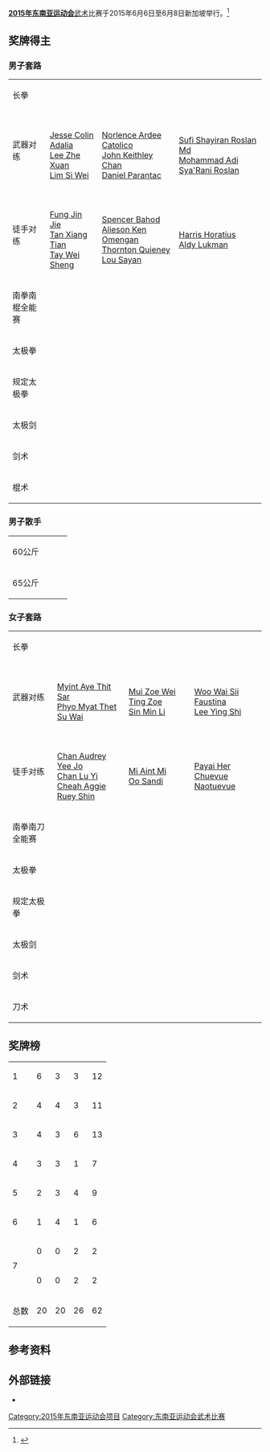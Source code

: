 '''[[2015年东南亚运动会|2015年东南亚运动会]]'''[[武术|武术]]比赛于2015年6月6日至6月8日新加坡举行。<ref>{{cite web|title=2015年东南亚运动会武术比赛|url=https://www.seagames2015.com/the-games/sports/wushu|website=seagames2015.com|deadurl=yes|archiveurl=https://web.archive.org/web/20150416044514/https://www.seagames2015.com/the-games/sports/wushu|archivedate=2015-04-16|accessdate=2015-07-23}}</ref>

==奖牌得主==
===男子套路===
{|{{MedalistTable|type=项目}}
|-
|长拳
|{{flagIOC2medalist|[[Yong_Yi_Xiang|Yong Yi Xiang]]|SIN|2015年东南亚运动会}}
|{{flagIOC2medalist|[[Aldy_Lukman|Aldy Lukman]]|INA|2015年东南亚运动会}}
|{{flagIOC2medalist|[[Trần_Xuân_Hiệp|Trần Xuân Hiệp]]|VIE|2015年东南亚运动会}}
|-
|武器对练
|{{FlagIOC2team|SIN|2015年东南亚运动会}}<br />[[Jesse_Colin_Adalia|Jesse Colin Adalia]]<br />[[Lee_Zhe_Xuan|Lee Zhe Xuan]]<br />[[Lim_Si_Wei|Lim Si Wei]]
|{{FlagIOC2team|PHI|2015年东南亚运动会}}<br />[[Norlence_Ardee_Catolico|Norlence Ardee Catolico]]<br />[[John_Keithley_Chan|John Keithley Chan]]<br />[[Daniel_Parantac|Daniel Parantac]]
|{{FlagIOC2team|BRU|2015年东南亚运动会}}<br />[[Sufi_Shayiran_Roslan_Md|Sufi Shayiran Roslan Md]]<br />[[Mohammad_Adi_Sya'Rani_Roslan|Mohammad Adi Sya'Rani Roslan]]
|-
|徒手对练
|{{flagIOC2team|SIN|2015年东南亚运动会}}<br />[[Fung_Jin_Jie|Fung Jin Jie]]<br />[[Tan_Xiang_Tian|Tan Xiang Tian]]<br />[[Tay_Wei_Sheng|Tay Wei Sheng]]
|{{flagIOC2team|PHI|2015年东南亚运动会}}<br />[[Spencer_Bahod|Spencer Bahod]]<br />[[Alieson_Ken_Omengan|Alieson Ken Omengan]]<br />[[Thornton_Quieney_Lou_Sayan|Thornton Quieney Lou Sayan]]
|{{flagIOC2team|INA|2015年东南亚运动会}}<br />[[Harris_Horatius|Harris Horatius]]<br />[[Aldy_Lukman|Aldy Lukman]]
|-
|南拳南棍全能赛
|{{flagIOC2medalist|[[Harris_Horatius|Harris Horatius]]|INA|2015年东南亚运动会}}
|{{flagIOC2medalist|[[Phạm_Quốc_Khánh|Phạm Quốc Khánh]]|VIE|2015年东南亚运动会}}
|{{flagIOC2medalist|[[Aung_Wai_Phyo|Aung Wai Phyo]]|MYA|2015年东南亚运动会}}
|-
|太极拳
|{{flagIOC2medalist|[[Lee_Tze_Yuan|Lee Tze Yuan]]|SIN|2015年东南亚运动会}}
|{{flagIOC2medalist|[[Daniel_Parantac|Daniel Parantac]]|PHI|2015年东南亚运动会}}
|{{flagIOC2medalist|[[Fredy_Fredy|Fredy Fredy]]|INA|2015年东南亚运动会}}
|-
|规定太极拳
|{{flagIOC2medalist|[[Loh_Jack_Chang|Loh Jack Chang]]|MAS|2015年东南亚运动会}}
|{{flagIOC2medalist|[[Tan_Wei_Han_Samuel|Tan Wei Han Samuel]]|SIN|2015年东南亚运动会}}
|{{flagIOC2medalist|[[Julius_Yoga_Kurniawan|Julius Yoga Kurniawan]]|INA|2015年东南亚运动会}}
|-
|太极剑
|{{flagIOC2medalist|[[Daniel_Parantac|Daniel Parantac]]|PHI|2015年东南亚运动会}}
|{{flagIOC2medalist|[[Loh_Jack_Chang|Loh Jack Chang]]|MAS|2015年东南亚运动会}}
|{{flagIOC2medalist|[[Julius_Yoga_Kurniawan|Julius Yoga Kurniawan]]|INA|2015年东南亚运动会}}
|-
|剑术
|{{flagIOC2medalist|[[Trần_Xuân_Hiệp|Trần Xuân Hiệp]]|VIE|2015年东南亚运动会}}
|{{flagIOC2medalist|[[Achmad_Hulaefi|Achmad Hulaefi]]|INA|2015年东南亚运动会}}
|{{flagIOC2medalist|[[阮孟權|阮孟權]]|VIE|2015年东南亚运动会}}
|-
|棍术
|{{flagIOC2medalist|[[Achmad_Hulaefi|Achmad Hulaefi]]|INA|2015年东南亚运动会}}
|{{flagIOC2medalist|[[Trần_Xuân_Hiệp|Trần Xuân Hiệp]]|VIE|2015年东南亚运动会}}
|{{flagIOC2medalist|[[Yong_Yi_Xiang|Yong Yi Xiang]]|SIN|2015年东南亚运动会}}
|}

===男子散手===
{|{{MedalistTable|type=项目}}
|-
|rowspan=2|60公斤
|rowspan=2|{{flagIOC2medalist|[[Hoàng_Văn_Cao|Hoàng Văn Cao]]|VIE|2015年东南亚运动会}}
|rowspan=2|{{flagIOC2medalist|[[Francisco_Solis|Francisco Solis]]|PHI|2015年东南亚运动会}}
|{{flagIOC2medalist|[[Khamla_Soukaphone|Khamla Soukaphone]]|LAO|2015年东南亚运动会}}
|-
|{{flagIOC2medalist|[[Hendrik_Tarigan|Hendrik Tarigan]]|INA|2015年东南亚运动会}}
|-
|rowspan=2|65公斤
|rowspan=2|{{flagIOC2medalist|[[Nguyễn_Văn_Tài|Nguyễn Văn Tài]]|VIE|2015年东南亚运动会}}
|rowspan=2|{{flagIOC2medalist|[[Tun_Kyaw_Lin|Tun Kyaw Lin]]|MYA|2015年东南亚运动会}}
|{{flagIOC2medalist|[[Clemente_Jr._Tabugara|Clemente Jr. Tabugara]]|PHI|2015年东南亚运动会}}
|-
|{{flagIOC2medalist|[[Lin_Yiqiang|Lin Yiqiang]]|SIN|2015年东南亚运动会}}
|}

===女子套路===
{|{{MedalistTable|type=项目}}
|-
|长拳
|{{flagIOC2medalist|[[Mui_Wei_Ting_Zoe|Mui Wei Ting Zoe]]|SIN|2015年东南亚运动会}}
|{{flagIOC2medalist|[[Oo_Sandi|Oo Sandi]]|MYA|2015年东南亚运动会}}
|{{flagIOC2medalist|[[Dương_Thúy_Vi|Dương Thúy Vi]]|VIE|2015年东南亚运动会}}
|-
|武器对练
|{{flagIOC2team|MYA|2015年东南亚运动会}}<br />[[Myint_Aye_Thit_Sar|Myint Aye Thit Sar]]<br />[[Phyo_Myat_Thet_Su_Wai|Phyo Myat Thet Su Wai]]
|{{flagIOC2team|SIN|2015年东南亚运动会}}<br />[[Mui_Zoe_Wei_Ting_Zoe|Mui Zoe Wei Ting Zoe]]<br />[[Sin_Min_Li|Sin Min Li]]
|{{flagIOC2team|BRU|2015年东南亚运动会}}<br />[[Woo_Wai_Sii_Faustina|Woo Wai Sii Faustina]]<br />[[Lee_Ying_Shi|Lee Ying Shi]]
|-
|徒手对练
|{{flagIOC2team|MAS|2015年东南亚运动会}}<br />[[Chan_Audrey_Yee_Jo|Chan Audrey Yee Jo]]<br />[[Chan_Lu_Yi|Chan Lu Yi]]<br />[[Cheah_Aggie_Ruey_Shin|Cheah Aggie Ruey Shin]]
|valign="top"|{{flagIOC2team|MYA|2015年东南亚运动会}}<br />[[Mi_Aint_Mi|Mi Aint Mi]]<br />[[Oo_Sandi|Oo Sandi]]
|valign="top"|{{flagIOC2team|LAO|2015年东南亚运动会}}<br />[[Payai_Her|Payai Her]]<br />[[Chuevue_Naotuevue|Chuevue Naotuevue]]
|-
|南拳南刀全能赛
|{{flagIOC2medalist|[[Myint_Aye_Thit_Sar|Myint Aye Thit Sar]]|MYA|2015年东南亚运动会}}
|{{flagIOC2medalist|[[Juwita_Niza_Wasni|Juwita Niza Wasni]]|INA|2015年东南亚运动会}}
|{{flagIOC2medalist|[[Irmanto_Ivana_Ardelia|Irmanto Ivana Ardelia]]|INA|2015年东南亚运动会}}
|-
|太极拳
|{{flagIOC2medalist|[[Lindswell|Lindswell]]|INA|2015年东南亚运动会}}
|{{flagIOC2medalist|[[Trần_Thị_Minh_Huyền|Trần Thị Minh Huyền]]|VIE|2015年东南亚运动会}}
|{{flagIOC2medalist|[[Chan_Lu_Yi|Chan Lu Yi]]|MAS|2015年东南亚运动会}}
|-
|规定太极拳
|{{flagIOC2medalist|[[Tan_Yan_Ning_Vera|Tan Yan Ning Vera]]|SIN|2015年东南亚运动会}}
|{{flagIOC2medalist|[[Chan_Lu_Yi|Chan Lu Yi]]|MAS|2015年东南亚运动会}}
|{{flagIOC2medalist|[[Ho_Lin_Ying|Ho Lin Ying]]|SIN|2015年东南亚运动会}}
|-
|太极剑
|{{flagIOC2medalist|[[Lindswell|Lindswell]]|INA|2015年东南亚运动会}}
|{{flagIOC2medalist|[[Wee_Ling_En_Valerie|Wee Ling En Valerie]]|SIN|2015年东南亚运动会}}
|{{flagIOC2medalist|[[Ng_Shin_Yii|Ng Shin Yii]]|MAS|2015年东南亚运动会}}
|-
|剑术
|{{flagIOC2medalist|[[Dương_Thúy_Vi|Dương Thúy Vi]]|VIE|2015年东南亚运动会}}
|{{flagIOC2medalist|[[Phoon_Eyin|Phoon Eyin]]|MAS|2015年东南亚运动会}}
|{{flagIOC2medalist|[[Aggie_Cheah_Ruey_Shin|Aggie Cheah Ruey Shin]]|MAS|2015年东南亚运动会}}
|-
|刀术
|{{flagIOC2medalist|[[Oo_Sandi|Oo Sandi]]|MYA|2015年东南亚运动会}}
|{{flagIOC2medalist|[[Dương_Thúy_Vi|Dương Thúy Vi]]|VIE|2015年东南亚运动会}}
|{{flagIOC2medalist|[[Phoon_Eyin|Phoon Eyin]]|MAS|2015年东南亚运动会}}
|}

==奖牌榜==
{| {{RankedMedalTable|nation-width=200px}}
|-style="background:#ccccff;"
|1||align=left|{{flagIOC2team|SIN|2015年东南亚运动会}} ||6  ||3  ||3  ||12
|-
|2||align=left|{{flagIOC2team|VIE|2015年东南亚运动会}} ||4  ||4  ||3  ||11
|-
|3||align=left|{{flagIOC2team|INA|2015年东南亚运动会}} ||4  ||3  ||6  ||13
|-
|4||align=left|{{flagIOC2team|MYA|2015年东南亚运动会}} ||3  ||3  ||1  ||7
|-
|5||align=left|{{flagIOC2team|MAS|2015年东南亚运动会}} ||2  ||3  ||4  ||9
|-
|6||align=left|{{flagIOC2team|PHI|2015年东南亚运动会}} ||1  ||4  ||1  ||6
|-
|rowspan="2"|7||align=left|{{flagIOC2team|BRU|2015年东南亚运动会}} ||0  ||0  ||2  ||2
|-
|align=left|{{flagIOC2team|LAO|2015年东南亚运动会}} ||0  ||0  ||2  ||2
|-
!colspan=2| 总数 || 20 || 20 || 26 || 62
|}

==参考资料==
{{reflist}}

==外部链接==
*{{官方网站|http://results.seagames2015.com/eng/zz/engzz_wushu_sport_schedule.htm |name=Competition Schedule}}

{{2015年东南亚运动会项目}}
[[Category:2015年东南亚运动会项目|Category:2015年东南亚运动会项目]]
[[Category:东南亚运动会武术比赛|Category:东南亚运动会武术比赛]]